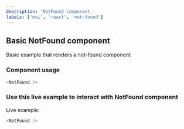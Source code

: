 ```yaml
---
description: 'NotFound component.'
labels: ['mui', 'react', 'not-found']
---
```



## Basic NotFound component

Basic example that renders a not-found component

### Component usage

```js
<NotFound />
```

### Use this live example to interact with NotFound component

Live example:

```js live
<NotFound />
```
